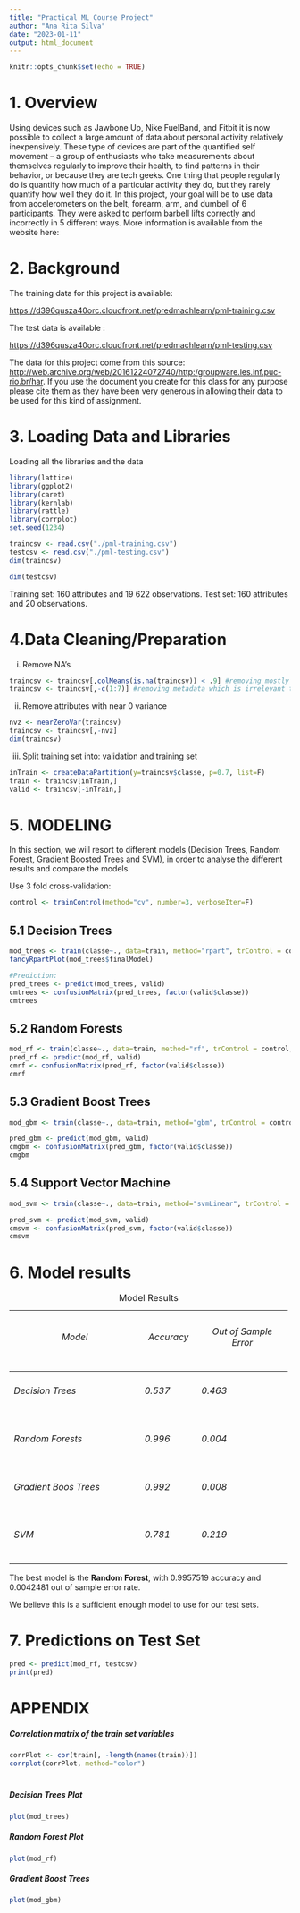 ---
title: "Practical ML Course Project"
author: "Ana Rita Silva"
date: "2023-01-11"
output: html_document
---

```{r setup, include=FALSE}
knitr::opts_chunk$set(echo = TRUE)
```

# 1. Overview

Using devices such as Jawbone Up, Nike FuelBand, and Fitbit it is now possible to collect a large amount of data about personal activity relatively inexpensively. These type of devices are part of the quantified self movement – a group of enthusiasts who take measurements about themselves regularly to improve their health, to find patterns in their behavior, or because they are tech geeks. One thing that people regularly do is quantify how much of a particular activity they do, but they rarely quantify how well they do it. In this project, your goal will be to use data from accelerometers on the belt, forearm, arm, and dumbell of 6 participants. They were asked to perform barbell lifts correctly and incorrectly in 5 different ways. More information is available from the website here:

# 2. Background

The training data for this project is available:

<https://d396qusza40orc.cloudfront.net/predmachlearn/pml-training.csv>

The test data is available :

<https://d396qusza40orc.cloudfront.net/predmachlearn/pml-testing.csv>

The data for this project come from this source: <http://web.archive.org/web/20161224072740/http:/groupware.les.inf.puc-rio.br/har>. If you use the document you create for this class for any purpose please cite them as they have been very generous in allowing their data to be used for this kind of assignment.

# 3. Loading Data and Libraries

Loading all the libraries and the data

```{r}
library(lattice)
library(ggplot2)
library(caret)
library(kernlab)
library(rattle)
library(corrplot)
set.seed(1234)
```

```{r}
traincsv <- read.csv("./pml-training.csv")
testcsv <- read.csv("./pml-testing.csv")
dim(traincsv)
```

```{r}
dim(testcsv)
```

Training set: 160 attributes and 19 622 observations. Test set: 160 attributes and 20 observations.

# 4.Data Cleaning/Preparation

i.  Remove NA's

```{r}
traincsv <- traincsv[,colMeans(is.na(traincsv)) < .9] #removing mostly NA columns
traincsv <- traincsv[,-c(1:7)] #removing metadata which is irrelevant to the outcome
```

ii. Remove attributes with near 0 variance

```{r}
nvz <- nearZeroVar(traincsv)
traincsv <- traincsv[,-nvz]
dim(traincsv)
```

iii. Split training set into: validation and training set

```{r}
inTrain <- createDataPartition(y=traincsv$classe, p=0.7, list=F)
train <- traincsv[inTrain,]
valid <- traincsv[-inTrain,]
```

# 5. MODELING

In this section, we will resort to different models (Decision Trees, Random Forest, Gradient Boosted Trees and SVM), in order to analyse the different results and compare the models.

Use 3 fold cross-validation:

```{r}
control <- trainControl(method="cv", number=3, verboseIter=F)
```

## 5.1 Decision Trees

```{r}
mod_trees <- train(classe~., data=train, method="rpart", trControl = control, tuneLength = 5)
fancyRpartPlot(mod_trees$finalModel)
```

```{r}
#Prediction:
pred_trees <- predict(mod_trees, valid)
cmtrees <- confusionMatrix(pred_trees, factor(valid$classe))
cmtrees
```

## 5.2 Random Forests

```{r}
mod_rf <- train(classe~., data=train, method="rf", trControl = control, tuneLength = 5)
pred_rf <- predict(mod_rf, valid)
cmrf <- confusionMatrix(pred_rf, factor(valid$classe))
cmrf
```

## 5.3 Gradient Boost Trees

```{r}
mod_gbm <- train(classe~., data=train, method="gbm", trControl = control, tuneLength = 5, verbose = F)

pred_gbm <- predict(mod_gbm, valid)
cmgbm <- confusionMatrix(pred_gbm, factor(valid$classe))
cmgbm
```

## 5.4 Support Vector Machine

```{r}
mod_svm <- train(classe~., data=train, method="svmLinear", trControl = control, tuneLength = 5, verbose = F)

pred_svm <- predict(mod_svm, valid)
cmsvm <- confusionMatrix(pred_svm, factor(valid$classe))
cmsvm
```

# 6. Model results

+----------------------------------------+-----------------+----------------------------+
| ###### Model                           | ###### Accuracy | ###### Out of Sample Error |
+========================================+=================+============================+
| ###### Decision Trees                  | ###### 0.537    | ###### 0.463               |
+----------------------------------------+-----------------+----------------------------+
| ###### Random Forests                  | ###### 0.996    | ###### 0.004               |
+----------------------------------------+-----------------+----------------------------+
| ###### Gradient Boos Trees             | ###### 0.992    | ###### 0.008               |
+----------------------------------------+-----------------+----------------------------+
| ###### SVM                             | ###### 0.781    | ###### 0.219               |
+----------------------------------------+-----------------+----------------------------+

: Model Results

The best model is the **Random Forest**, with 0.9957519 accuracy and 0.0042481 out of sample error rate.

We believe this is a sufficient enough model to use for our test sets.

# 7. Predictions on Test Set

```{r}
pred <- predict(mod_rf, testcsv)
print(pred)
```

# APPENDIX

##### Correlation matrix of the train set variables

```{r}
corrPlot <- cor(train[, -length(names(train))])
corrplot(corrPlot, method="color")
```

# 

##### Decision Trees Plot

```{r}
plot(mod_trees)
```

##### Random Forest Plot

```{r}
plot(mod_rf)
```

##### Gradient Boost Trees

```{r}
plot(mod_gbm)
```
